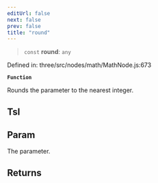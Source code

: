 ```yaml
---
editUrl: false
next: false
prev: false
title: "round"
---
```


> `const` **round**: `any`

Defined in: three/src/nodes/math/MathNode.js:673

**`Function`**

Rounds the parameter to the nearest integer.

## Tsl

## Param

The parameter.

## Returns
